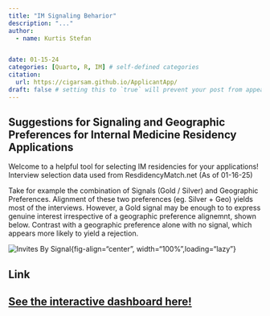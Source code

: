 ```yaml
---
title: "IM Signaling Beharior"
description: "..."
author:
  - name: Kurtis Stefan


date: 01-15-24
categories: [Quarto, R, IM] # self-defined categories
citation: 
  url: https://cigarsam.github.io/ApplicantApp/
draft: false # setting this to `true` will prevent your post from appearing on your listing page until you're ready!
---
```



## Suggestions for Signaling and Geographic Preferences for Internal Medicine Residency Applications
Welcome to a helpful tool for selecting IM residencies for your applications! 
Interview selection data used from ResdidencyMatch.net (As of 01-16-25)

Take for example the combination of Signals (Gold / Silver) and Geographic Preferences. Alignment of these two preferences (eg. Silver + Geo) yields most of the interviews. However, a Gold signal may be enough to to express genuine interest irrespective of a geographic preference alignemnt, shown below. Contrast with a geographic preference alone with no signal, which appears more likely to yield a rejection. 

![Invites By Signal](images/InvitesBySignal.png){fig-align="center", width="100%",loading="lazy"}


## Link
[See the interactive dashboard here!](https://cigarsam.github.io/ApplicantApp/)
---
